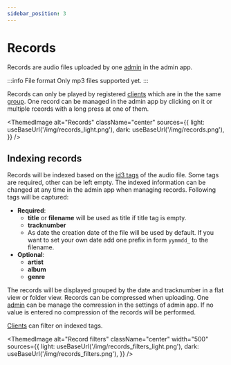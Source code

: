 ```yaml
---
sidebar_position: 3
---
```



# Records

Records are audio files uploaded by one [admin](./admins) in the admin app. 

:::info File format
Only mp3 files supported yet.
:::

Records can only be played by registered [clients](./clients) which are in the the same [group](./groups). One record can be managed in the admin app by clicking on it or multiple rceords with a long press at one of them.

<ThemedImage
  alt="Records"
  className="center"
  sources={{
    light: useBaseUrl('/img/records_light.png'),
    dark: useBaseUrl('/img/records.png'),
  }}
/>

## Indexing records

Records will be indexed based on the [id3 tags](https://id3.org/) of the audio file. Some tags are required, other can be left empty. The indexed information can be changed at any time in the admin app when managing records. Following tags will be captured: 

- **Required**:
  - **title** or **filename** will be used as title if title tag is empty.
  - **tracknumber**
  - As date the creation date of the file will be used by default. If you want to set your own date add one prefix in form `yymmdd_` to the filename.
- **Optional**:
  - **artist**
  - **album**
  - **genre**

The records will be displayed grouped by the date and tracknumber in a flat view or folder view. Records can be compressed when uploading. One [admin](./admins) can be manage the comression in the settings of admin app. If no value is entered no compression of the records will be performed.


[Clients](./clients) can filter on indexed tags.

<ThemedImage
  alt="Record filters"
  className="center"
  width="500"
  sources={{
    light: useBaseUrl('/img/records_filters_light.png'),
    dark: useBaseUrl('/img/records_filters.png'),
  }}
/>
